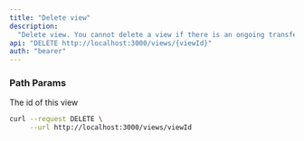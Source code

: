 ```yaml
---
title: "Delete view"
description:
  "Delete view. You cannot delete a view if there is an ongoing transfer."
api: "DELETE http://localhost:3000/views/{viewId}"
auth: "bearer"
---
```


### Path Params

<ParamField path="viewId" type="string" required>
  The id of this view
</ParamField>

<RequestExample>

```bash Example Request
curl --request DELETE \
     --url http://localhost:3000/views/viewId
```

</RequestExample>
